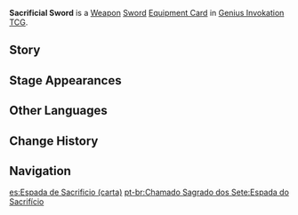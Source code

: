 {{About|the [[Genius Invokation TCG]] Equipment Card|the [[Sword]]|Sacrificial Sword}}
{{Genius Invokation TCG Infobox
|title     = Sacrificial Sword
|id        = 311502
|image     = Sacrificial Sword Equipment Card.png
|type      = Equipment Card
|group     = Weapon;Sword
|effect    = '''The character deals +1 DMG.'''<br />'''After the character uses an Elemental Skill:''' Create 1 Elemental Die of the same Elemental Type as this character. (Once per Round)
|matching  = 3
|source1   = {{Sold By}}
}}
'''Sacrificial Sword''' is a [[Weapon Card|Weapon]] [[Sword Card|Sword]] [[Equipment Card]] in [[Genius Invokation TCG]].

==Story==
{{Description|This blade was just a prop before its blade was sharpened by the passage of time.|title=Composed: Sacrificial Sword}}

==Stage Appearances==
{{Genius Invokation TCG Stage Appearances}}

==Other Languages==
{{Transclude|Sacrificial Sword|Other Languages}}

==Change History==
{{Change History|3.3}}

==Navigation==
{{Genius Invokation TCG Navbox|Equipment Card}}

[[es:Espada de Sacrificio (carta)]]
[[pt-br:Chamado Sagrado dos Sete:Espada do Sacrifício]]